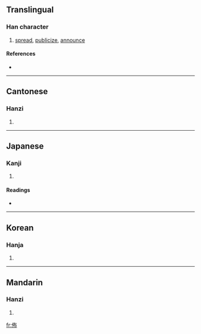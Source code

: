 {{also|布}}
==Translingual==

===Han character===
{{Han char|rn=9|rad=人|as=05|sn=7|four=2422<sub>7</sub>|canj=人大中月 (OKLB)}}

# [[spread]], [[publicize]], [[announce]]

====References====
* {{Han ref|kx=0098.010|dkj=00497|dj=0206.120|hdz=10131.030|uh=4F48|ud=20296|bh=A747|bd=42823}}

----

==Cantonese==

===Hanzi===
{{yue-hanzi|jyut=|y=bou3}}

# {{defn|Cantonese}}

----

==Japanese==

===Kanji===
{{ja-kanji|grade=|rs=人05}}

# {{defn|Japanese}}

====Readings====
* {{ja-readings|on=[[ほ]] (ho), [[ふ]] (fu)|kun=[[あまねし]] (amaneshi)}}

----

==Korean==

===Hanja===
{{ko-hanja|hangeul=포|rv=po|mr=p'o}}

# {{defn|Korean}}

----

==Mandarin==

===Hanzi===
{{cmn-hanzi|pin=[[bù]] ([[bu4]])|wg=pu<sup>4</sup>}}

# {{defn|Mandarin}}

[[fr:佈]]